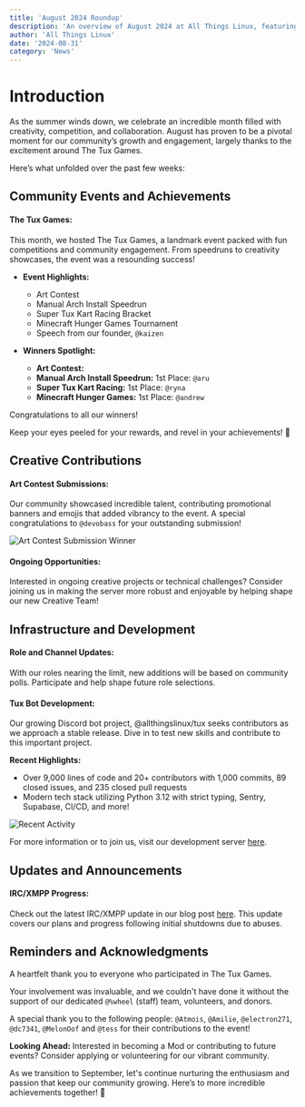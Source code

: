 ```yaml
---
title: 'August 2024 Roundup'
description: 'An overview of August 2024 at All Things Linux, featuring community growth, events, and project opportunities. Let’s celebrate our achievements together!'
author: 'All Things Linux'
date: '2024-08-31'
category: 'News'
---
```



# Introduction

As the summer winds down, we celebrate an incredible month filled with creativity, competition, and collaboration. August has proven to be a pivotal moment for our community’s growth and engagement, largely thanks to the excitement around The Tux Games.

Here’s what unfolded over the past few weeks:

## Community Events and Achievements

#### The Tux Games:

This month, we hosted The Tux Games, a landmark event packed with fun competitions and community engagement. From speedruns to creativity showcases, the event was a resounding success!

- **Event Highlights:**

  - Art Contest
  - Manual Arch Install Speedrun
  - Super Tux Kart Racing Bracket
  - Minecraft Hunger Games Tournament
  - Speech from our founder, `@kaizen`

- **Winners Spotlight:**
  - **Art Contest:**
  - **Manual Arch Install Speedrun:** 1st Place: `@aru`
  - **Super Tux Kart Racing:** 1st Place: `@ryna`
  - **Minecraft Hunger Games:** 1st Place: `@andrew`

Congratulations to all our winners!

Keep your eyes peeled for your rewards, and revel in your achievements! 🎉

## Creative Contributions

#### Art Contest Submissions:

Our community showcased incredible talent, contributing promotional banners and emojis that added vibrancy to the event. A special congratulations to `@devobass` for your outstanding submission!

<Image
  src="https://i.imgur.com/1xFaqR7.png"
  alt="Art Contest Submission Winner"
  className="pt-8"
  width={800}
  height={400}
/>

#### Ongoing Opportunities:

Interested in ongoing creative projects or technical challenges? Consider joining us in making the server more robust and enjoyable by helping shape our new Creative Team!

## Infrastructure and Development

#### Role and Channel Updates:

With our roles nearing the limit, new additions will be based on community polls. Participate and help shape future role selections.

#### Tux Bot Development:

Our growing Discord bot project, @allthingslinux/tux seeks contributors as we approach a stable release. Dive in to test new skills and contribute to this important project.

**Recent Highlights:**

- Over 9,000 lines of code and 20+ contributors with 1,000 commits, 89 closed issues, and 235 closed pull requests
- Modern tech stack utilizing Python 3.12 with strict typing, Sentry, Supabase, CI/CD, and more!

<Image
  src="https://i.imgur.com/TtAHQZj.png"
  alt="Recent Activity"
  width={800}
  height={400}
/>

For more information or to join us, visit our development server [here](https://discord.gg/gpmSjcjQxg).

## Updates and Announcements

#### IRC/XMPP Progress:

Check out the latest IRC/XMPP update in our blog post [here](https://blog.atl.tools/posts/irc-update-1/). This update covers our plans and progress following initial shutdowns due to abuses.

## Reminders and Acknowledgments

A heartfelt thank you to everyone who participated in The Tux Games.

Your involvement was invaluable, and we couldn't have done it without the support of our dedicated `@%wheel` (staff) team, volunteers, and donors.

A special thank you to the following people: `@Atmois`, `@Amilie`, `@electron271`, `@dc7341`, `@MelonOof` and `@tess` for their contributions to the event!

**Looking Ahead:** Interested in becoming a Mod or contributing to future events? Consider applying
or volunteering for our vibrant community.

As we transition to September, let's continue nurturing the enthusiasm and passion that keep our community growing. Here’s to more incredible achievements together! 🌟
